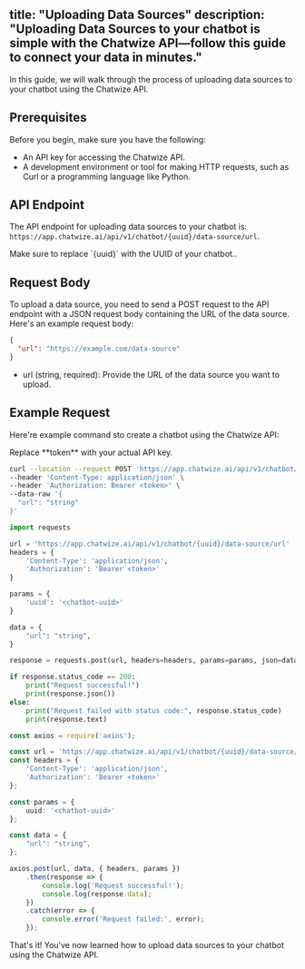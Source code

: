 title: "Uploading Data Sources"
description: "Uploading Data Sources to your chatbot is simple with the Chatwize API—follow this guide to connect your data in minutes."
---

In this guide, we will walk through the process of uploading data sources to your chatbot using the Chatwize API.

## Prerequisites


Before you begin, make sure you have the following:

- An API key for accessing the Chatwize API.
- A development environment or tool for making HTTP requests, such as Curl or a programming language like Python.

## API Endpoint

The API endpoint for uploading data sources to your chatbot is: `https://app.chatwize.ai/api/v1/chatbot/{uuid}/data-source/url`.

<Warning>
  Make sure to replace `{uuid}` with the UUID of your chatbot..
</Warning>

## Request Body

To upload a data source, you need to send a POST request to the API endpoint with a JSON request body containing the URL of the data source. Here's an example request body:

```json
{
  "url": "https://example.com/data-source"
}
```

- url (string, required): Provide the URL of the data source you want to upload.

## Example Request

Here're example command sto create a chatbot using the Chatwize API:

<Warning>
  Replace **token** with your actual API key.
</Warning>

<CodeGroup>

```bash Curl
curl --location --request POST 'https://app.chatwize.ai/api/v1/chatbot/{uuid}/data-source/url' \
--header 'Content-Type: application/json' \
--header 'Authorization: Bearer <token>' \
--data-raw '{
  "url": "string"
}'
```


```py Python
import requests

url = 'https://app.chatwize.ai/api/v1/chatbot/{uuid}/data-source/url'
headers = {
    'Content-Type': 'application/json',
    'Authorization': 'Bearer <token>'
}

params = {
    'uuid': '<chatbot-uuid>'
}

data = {
    "url": "string",
}

response = requests.post(url, headers=headers, params=params, json=data)

if response.status_code == 200:
    print("Request successful!")
    print(response.json())
else:
    print("Request failed with status code:", response.status_code)
    print(response.text)
```


```ts JavaScript
const axios = require('axios');

const url = 'https://app.chatwize.ai/api/v1/chatbot/{uuid}/data-source/url';
const headers = {
    'Content-Type': 'application/json',
    'Authorization': 'Bearer <token>'
};

const params = {
    uuid: '<chatbot-uuid>'
};

const data = {
    "url": "string",
};

axios.post(url, data, { headers, params })
    .then(response => {
        console.log('Request successful!');
        console.log(response.data);
    })
    .catch(error => {
        console.error('Request failed:', error);
    });
```

</CodeGroup>

That's it\! You've now learned how to upload data sources to your chatbot using the Chatwize API.
